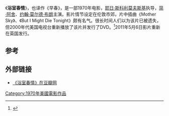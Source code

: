 {{Infobox Film
| name           = Deep End
| image          = Deep End movie poster.jpg
| caption        = 
| director       = [[耶日·斯科利莫夫斯基|耶日·斯科利莫夫斯基]]
| producer       = 
| writer         = [[耶日·格鲁扎|耶日·格鲁扎]]<br>[[耶日·斯科利莫夫斯基|耶日·斯科利莫夫斯基]]<br>[[Boleslaw_Sulik|Boleslaw Sulik]]
| starring       = [[简·阿舍|简·阿舍]]<br>[[约翰·莫尔德·布朗|约翰·莫尔德·布朗]]<br>[[黛安娜·多尔斯|黛安娜·多尔斯]]
| music          = [[Cat_Stevens|Cat Stevens]], [[Can_(band)|Can]]
| cinematography = 
| editing        = 
| distributor    = [[派拉蒙影业|派拉蒙影业]] （1970年，原版）
| released       = {{Film date|df=y|1970|9|1|[[Venice_Film_Festival|Venice Film Festival]]|1971|||United Kingdom}}
| runtime        = 90分
| country        = 美国<br>西德
| language       = 英语
| budget         = 
}}
《'''浴室春情'''》，也译作《早春》，是一部1970年电影，[[耶日·斯科利莫夫斯基|耶日·斯科利莫夫斯基]]执导，[[简·阿舍|简·阿舍]]、[[约翰·莫尔德·布朗|约翰·莫尔德·布朗]]主演。影片情节设定在伦敦市郊，片中插曲《Mother Sky》、《But I Might Die Tonight》颇有名气。很长时间人们以为该片已被遗失，但2000年代美国电视台重新播放了该片并发行了DVD。<ref>{{Cite web |url=http://www.hollywoodreporter.com/news/bavaria-restoring-deep-84056 |title=The Hollywood Reporter — Bavaria restoring 'Deep End' |access-date=2011-08-08 |archive-date=2021-01-16 |archive-url=https://web.archive.org/web/20210116215606/https://www.hollywoodreporter.com/news/bavaria-restoring-deep-84056 |dead-url=no }}</ref>2011年5月6日影片重新在英国发行。

== 参考 ==
<references/>

==外部链接==
*[http://movie.douban.com/subject/1300644/ 《浴室春情》在豆瓣网] {{Wayback|url=http://movie.douban.com/subject/1300644/ |date=20201125092523 }}

{{DEFAULTSORT:Deep End}}

[[Category:1970年美國電影作品|Category:1970年美國電影作品]]